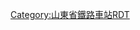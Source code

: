<noinclude>{{BS-map
| title = 梁山站站线布置图
| map = </noinclude>
\\\CONTg\CONTg\\~~[[京九铁路]][[上行线|上]]、[[下行线]][[北京西站]]方向
\\\STRg\STRf\\
\\ENDEa\STR\STR\\
\\STR\STR\STR\\
\\STR\STR\STR\\
\STRc2\ABZg3\STR!~STRc2\ABZg3\\
\LSTR3+1\ABZg2!~STRc4\ABZg+1!~STRc3\STR!~STRc4\\
\\STR!~STRc1\ABZg+4\STR\\
\STRc2\ABZg3!~STRc2\ABZg3\STR\\
\LSTR3+1\ABZg+1!~STRc4\ABZg2!~STRc4\STR!~STRc3\STRc2\LSTR3+1
\STRc2\ABZg3\STR!~STRc1\ABZg+4\STR+1\STRc4
\STR+1\STR!~STRc4\STR\ABZg2\ABZg2!~STRc3\STRc3
\STR\STR\STR\STR!~STRc1\ABZg+4!~STRc1\STR+4
\STR\STR\STR\STR\STR\ENDEe
\STR\STR\STR\STR\STR\
\STR\STR\STR\STR\STR\
LSTR2+4\STR!~STRc3\STR+BSl\STR+BSr\STR\STR+BSl\BS
STRc1\ABZg+4\STR+BSl\STR+BSr\STR\STR+BSl\BS
\STR\STR+BSl\STR+BSr\STR\STR+BSl!~num1l\BS~~1站台
\STR\STR+BSl\STR+BSr\STR\STR+BSl\BS
\STR\STR+BSl\STR+BSr!~num2r\STR\STR+BSl\BS~~2站台
\STR\STR+BSl!~num3l\STR+BSr\STR\STR+BSl\BS~~3站台
\STR\STR+BSl\STR+BSr\STR\STR+BSl\BS
\STR\STR\STR\STR\STR\
\STR\STR\STR\STR\STR\
\STR2\STR!~STRc3\STR\STR\STR\
\STRc1\ABZ2+4g\STR!~STRc3\STR\STR\
\\STRc1\ABZg+4\STR!~STRc2\STR3\
\\\ABZg2\ABZg+1!~STRc3\STRc4\
\\\STR!~STRc1\ABZg+4\\
\\\STR!~STRc2\ABZg3\\
\\\ABZg+1\STR!~STRc4\\
\\\STRg\STRf\\
\\\CONTf\CONTf\\~~[[京九铁路]][[上行线|上]]、[[下行线]][[常平站]]方向
<noinclude>}}

{{Rdt intro|[[梁山站]]}}

[[Category:山東省鐵路車站RDT]]

</noinclude>